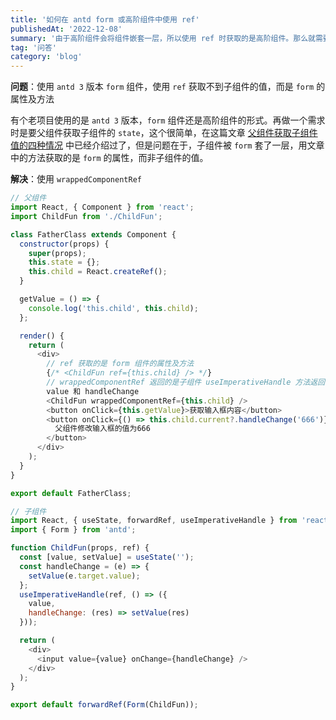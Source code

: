 ```yaml
---
title: '如何在 antd form 或高阶组件中使用 ref'
publishedAt: '2022-12-08'
summary: '由于高阶组件会将组件嵌套一层，所以使用 ref 时获取的是高阶组件。那么就需要使用 wrappedComponentRef 来解决这个问题'
tag: '问答'
category: 'blog'
---
```


**问题**：使用 `antd 3` 版本 `form` 组件，使用 `ref` 获取不到子组件的值，而是 `form` 的属性及方法

有个老项目使用的是 `antd 3` 版本，`form` 组件还是高阶组件的形式。再做一个需求时是要父组件获取子组件的 `state`，这个很简单，在这篇文章 [父组件获取子组件值的四种情况](https://younglele.cn/four-cases-where-a-parent-component-gets-a-child-component) 中已经介绍过了，但是问题在于，子组件被 `form` 套了一层，用文章中的方法获取的是 `form` 的属性，而非子组件的值。

**解决**：使用 `wrappedComponentRef`

```javascript
// 父组件
import React, { Component } from 'react';
import ChildFun from './ChildFun';

class FatherClass extends Component {
  constructor(props) {
    super(props);
    this.state = {};
    this.child = React.createRef();
  }

  getValue = () => {
    console.log('this.child', this.child);
  };

  render() {
    return (
      <div>
        // ref 获取的是 form 组件的属性及方法
        {/* <ChildFun ref={this.child} /> */}
        // wrappedComponentRef 返回的是子组件 useImperativeHandle 方法返回的
        value 和 handleChange
        <ChildFun wrappedComponentRef={this.child} />
        <button onClick={this.getValue}>获取输入框内容</button>
        <button onClick={() => this.child.current?.handleChange('666')}>
          父组件修改输入框的值为666
        </button>
      </div>
    );
  }
}

export default FatherClass;
```

```javascript
// 子组件
import React, { useState, forwardRef, useImperativeHandle } from 'react';
import { Form } from 'antd';

function ChildFun(props, ref) {
  const [value, setValue] = useState('');
  const handleChange = (e) => {
    setValue(e.target.value);
  };
  useImperativeHandle(ref, () => ({
    value,
    handleChange: (res) => setValue(res)
  }));

  return (
    <div>
      <input value={value} onChange={handleChange} />
    </div>
  );
}

export default forwardRef(Form(ChildFun));
```
